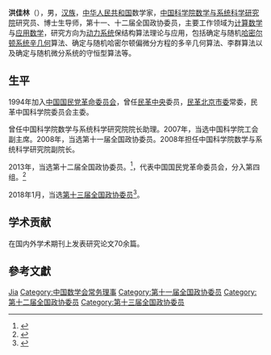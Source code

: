 '''洪佳林'''（{{bd|1961年||}}），男，[[汉族|汉族]]，[[中华人民共和国|中华人民共和国]]数学家，[[中国科学院数学与系统科学研究院|中国科学院数学与系统科学研究院]]研究员、博士生导师，第十一、十二届全国政协委员，主要工作领域为[[计算数学|计算数学]]与[[应用数学|应用数学]]，研究方向为[[动力系统|动力系统]]保结构算法理论与应用，包括确定与随机[[哈密尔顿系统|哈密尔顿系统]][[辛几何|辛几何]]算法、确定与随机哈密尔顿偏微分方程的多辛几何算法、李群算法以及确定与随机微分系统的守恒型算法等。

== 生平 ==
1994年加入[[中国国民党革命委员会|中国国民党革命委员会]]，曾任[[民革中央|民革中央]]委员，[[民革北京市委|民革北京市委]]常委，民革中国科学院委员会主委。

曾任中国科学院数学与系统科学研究院院长助理。2007年，当选中国科学院工会副主席。2008年，当选第十一届全国政协委员。2008年担任中国科学院数学与系统科学研究院副院长。

2013年，当选第十二届全国政协委员。<ref>{{cite news|title=第十一届全国政协委员名单|url=http://www.indaa.com.cn/zt/2009qglh/zxzs/200903/t20090303_127573.html|accessdate=2013-04-09|newspaper=新华社北京1月25日电 中国人民政治协商会议第十一届全国委员会委员名单(共2237人，2008年1月25日政协第十届全国委员会常务委员会第二十次会议通过)|date=2008年1月25日|deadurl=yes|archiveurl=https://web.archive.org/web/20130928014403/http://www.indaa.com.cn/zt/2009qglh/zxzs/200903/t20090303_127573.html|archivedate=2013年9月28日}}</ref>，代表中国国民党革命委员会，分入第四组。<ref>{{cite news|title=全国政协信息-洪佳林|url=http://www.cppcc.gov.cn/CMS/wylibary/showJcwyxtInfoWylibary.action?tabJcwyxt.guid=11W0001420&wytype=wjwy|accessdate=2013-04-11|newspaper=全国政协委员会|archive-date=2019-06-05|archive-url=https://web.archive.org/web/20190605211002/http://www.cppcc.gov.cn/CMS/wylibary/showJcwyxtInfoWylibary.action?tabJcwyxt.guid=11W0001420&wytype=wjwy|dead-url=no}}</ref>

2018年1月，当选[[中国人民政治协商会议第十三届全国委员会委员名单|第十三届全国政协委员]]<ref>{{Cite web|url=http://sports.163.com/18/0126/06/D92BRKK400051C89.html|title=中国人民政治协商会议第十三届全国委员会委员名单|accessdate=2018-01-26|last=|work=网易|archive-url=https://web.archive.org/web/20180127143232/http://sports.163.com/18/0126/06/D92BRKK400051C89.html|archive-date=2018-01-27|dead-url=yes}}</ref>。

== 学术贡献 ==
在国内外学术期刊上发表研究论文70余篇。

== 參考文獻 ==
{{reflist}}

{{Navboxes 
| title  = 洪佳林在[[中国数学会|中国数学会]]的职务
| list1  =
{{中国数学会第十一届理事会}}
{{中国数学会第十二届理事会}}
}}

{{Authority control}}
{{DEFAULTSORT:Hong洪}}
[[Category:洪姓|Jia]]
[[Category:中国数学会常务理事|Category:中国数学会常务理事]]
[[Category:第十一届全国政协委员|Category:第十一届全国政协委员]]
[[Category:第十二届全国政协委员|Category:第十二届全国政协委员]]
[[Category:第十三届全国政协委员|Category:第十三届全国政协委员]]